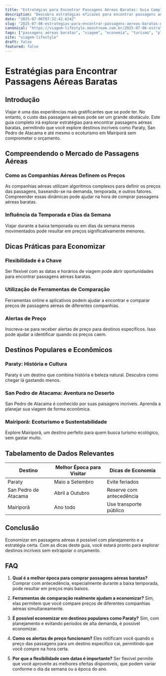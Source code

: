 ```yaml
---
title: "Estratégias para Encontrar Passagens Aéreas Baratas: Guia Completo"
description: "Descubra estratégias eficazes para encontrar passagens aéreas baratas e economizar em suas viagens. Inclui dicas para destinos como Paraty, San Pedro de Atacama e mais."
date: "2025-07-06T07:32:42.624Z"
slug: "2025-07-06-estrategias-para-encontrar-passagens-aereas-baratas-guia-completo"
canonical: "https://viagem-lifestyle.neostream.com.br/2025-07-06-estrategias-para-encontrar-passagens-aereas-baratas-guia-completo"
tags: ["passagens aéreas baratas", "viagem", "economia", "turismo", "planejamento"]
site: "viagem-lifestyle"
draft: false
featured: false
---
```


# Estratégias para Encontrar Passagens Aéreas Baratas

## Introdução
Viajar é uma das experiências mais gratificantes que se pode ter. No entanto, o custo das passagens aéreas pode ser um grande obstáculo. Este guia completo irá explorar estratégias para encontrar passagens aéreas baratas, permitindo que você explore destinos incríveis como Paraty, San Pedro de Atacama e até mesmo o ecoturismo em Mairiporã sem comprometer o orçamento.

## Compreendendo o Mercado de Passagens Aéreas

### Como as Companhias Aéreas Definem os Preços
As companhias aéreas utilizam algoritmos complexos para definir os preços das passagens, baseando-se na demanda, temporada, e outros fatores. Compreender essas dinâmicas pode ajudar na hora de comprar passagens aéreas baratas.

### Influência da Temporada e Dias da Semana
Viajar durante a baixa temporada ou em dias da semana menos movimentados pode resultar em preços significativamente menores.

## Dicas Práticas para Economizar

### Flexibilidade é a Chave
Ser flexível com as datas e horários de viagem pode abrir oportunidades para encontrar passagens aéreas baratas.

### Utilização de Ferramentas de Comparação
Ferramentas online e aplicativos podem ajudar a encontrar e comparar preços de passagens aéreas de diferentes companhias.

### Alertas de Preço
Inscreva-se para receber alertas de preço para destinos específicos. Isso pode ajudar a identificar quando os preços caem.

## Destinos Populares e Econômicos

### Paraty: História e Cultura
Paraty é um destino que combina história e beleza natural. Descubra como chegar lá gastando menos.

### San Pedro de Atacama: Aventura no Deserto
San Pedro de Atacama é conhecido por suas paisagens incríveis. Aprenda a planejar sua viagem de forma econômica.

### Mairiporã: Ecoturismo e Sustentabilidade
Explore Mairiporã, um destino perfeito para quem busca turismo ecológico, sem gastar muito.

## Tabelamento de Dados Relevantes

| Destino              | Melhor Época para Visitar | Dicas de Economia |
|----------------------|---------------------------|-------------------|
| Paraty               | Maio a Setembro           | Evite feriados    |
| San Pedro de Atacama | Abril a Outubro           | Reserve com antecedência |
| Mairiporã            | Ano todo                  | Use transporte público |

## Conclusão
Economizar em passagens aéreas é possível com planejamento e a estratégia certa. Com as dicas deste guia, você estará pronto para explorar destinos incríveis sem extrapolar o orçamento.

## FAQ

1. **Qual é a melhor época para comprar passagens aéreas baratas?**
   Comprar com antecedência, especialmente durante a baixa temporada, pode resultar em preços mais baixos.

2. **Ferramentas de comparação realmente ajudam a economizar?**
   Sim, elas permitem que você compare preços de diferentes companhias aéreas simultaneamente.

3. **É possível economizar em destinos populares como Paraty?**
   Sim, com planejamento e evitando períodos de alta demanda, é possível economizar.

4. **Como os alertas de preço funcionam?**
   Eles notificam você quando o preço das passagens para um destino específico cai, permitindo que você compre na hora certa.

5. **Por que a flexibilidade com datas é importante?**
   Ser flexível permite que você aproveite as melhores ofertas disponíveis, que podem variar conforme o dia da semana ou a época do ano.